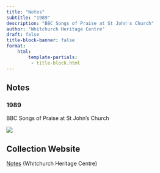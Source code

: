 ```yaml
---
title: "Notes"
subtitle: "1989"
description: "BBC Songs of Praise at St John's Church"
author: "Whitchurch Heritage Centre"
draft: false
title-block-banner: false
format:
    html:
        template-partials:
         - title-block.html
---
```

## Notes
### 1989
BBC Songs of Praise at St John's Church

::: {.column-margin}
<img src="/full/400,/0/default.jpg">

:::

## Collection Website
<a href="https://www.whitchurch-heritage.co.uk/collections/getrecord/WHSHC_WHSHC_2015_0017_34"/>Notes</a> (Whitchurch Heritage Centre)
